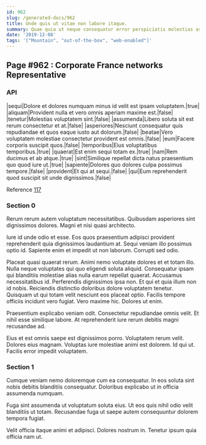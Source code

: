 ```yaml
---
id: 962
slug: /generated-docs/962
title: Unde quis ut vitae non labore itaque.
summary: Quae quia ut neque consequatur error perspiciatis molestias asperiores.
date: '2019-12-08'
tags: '["Mountain", "out-of-the-box", "web-enabled"]'
---
```


## Page #962 : Corporate France networks Representative
### API

|sequi|Dolore et dolores numquam minus id velit est ipsam voluptatem.|true|
|aliquam|Provident nulla et vero omnis aperiam maxime est.|false|
|tenetur|Molestias voluptatem sint.|false|
|assumenda|Libero soluta sit est rerum consectetur et at.|false|
|asperiores|Nesciunt consequatur quis repudiandae et quos eaque iusto aut dolorum.|false|
|beatae|Vero voluptatem molestiae consectetur provident est omnis.|false|
|eum|Facere corporis suscipit quos.|false|
|temporibus|Eius voluptatibus temporibus.|true|
|quaerat|Est enim sequi totam ex.|true|
|nam|Rem ducimus et ab atque.|true|
|sint|Similique repellat dicta natus praesentium quo quod iure ut.|true|
|sapiente|Dolores quo dolores culpa possimus tempore.|false|
|provident|Et qui at sequi.|false|
|qui|Eum reprehenderit quod suscipit sit unde dignissimos.|false|

Reference [117](/117)


### Section 0
Rerum rerum autem voluptatum necessitatibus. Quibusdam asperiores sint dignissimos dolores. Magni et nisi quasi architecto.
 Iure id unde odio et esse. Eos quos praesentium adipisci provident reprehenderit quia dignissimos laudantium at. Sequi veniam illo possimus optio id. Sapiente enim et impedit ut non laborum. Corrupti sed odio.
 Placeat quasi quaerat rerum. Animi nemo voluptate dolores et et totam illo. Nulla neque voluptates qui quo eligendi soluta aliquid. Consequatur ipsam qui blanditiis molestiae alias nulla earum repellat quaerat. Accusamus necessitatibus id. Perferendis dignissimos ipsa non.
Et qui et quia illum non id nobis. Reiciendis distinctio doloribus dolore voluptatem tenetur. Quisquam ut qui totam velit nesciunt eos placeat optio. Facilis tempore officiis incidunt vero fugiat. Vero maxime hic. Dolores ut enim.
 Praesentium explicabo veniam odit. Consectetur repudiandae omnis velit. Et nihil esse similique labore. At reprehenderit iure rerum debitis magni recusandae ad.
 Eius et est omnis saepe est dignissimos porro. Voluptatem rerum velit. Dolores eius magnam. Voluptas iure molestiae animi est dolorem. Id qui ut. Facilis error impedit voluptatem.
### Section 1
Cumque veniam nemo doloremque cum ea consequatur. In eos soluta sint nobis debitis blanditiis consequatur. Doloribus explicabo ut in officia assumenda numquam.
 Fuga sint assumenda ut voluptatum soluta eius. Ut eos quis nihil odio velit blanditiis ut totam. Recusandae fuga ut saepe autem consequuntur dolorem tempora fugiat.
 Velit officia itaque animi et adipisci. Dolores nostrum in. Tenetur ipsum quia officia nam ut.
